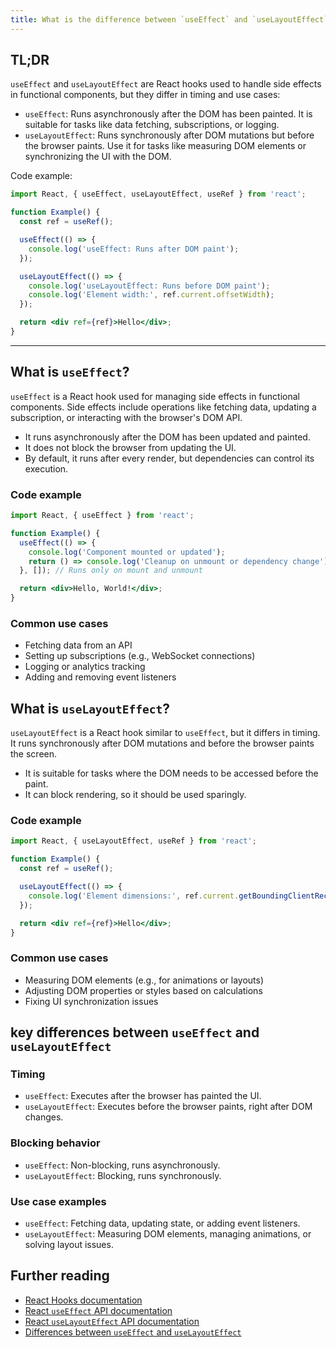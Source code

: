 ```yaml
---
title: What is the difference between `useEffect` and `useLayoutEffect` in React?
---
```


## TL;DR

`useEffect` and `useLayoutEffect` are React hooks used to handle side effects in functional components, but they differ in timing and use cases:

- `useEffect`: Runs asynchronously after the DOM has been painted. It is suitable for tasks like data fetching, subscriptions, or logging.
- `useLayoutEffect`: Runs synchronously after DOM mutations but before the browser paints. Use it for tasks like measuring DOM elements or synchronizing the UI with the DOM.

Code example:

```jsx
import React, { useEffect, useLayoutEffect, useRef } from 'react';

function Example() {
  const ref = useRef();

  useEffect(() => {
    console.log('useEffect: Runs after DOM paint');
  });

  useLayoutEffect(() => {
    console.log('useLayoutEffect: Runs before DOM paint');
    console.log('Element width:', ref.current.offsetWidth);
  });

  return <div ref={ref}>Hello</div>;
}
```

---

## What is `useEffect`?

`useEffect` is a React hook used for managing side effects in functional components. Side effects include operations like fetching data, updating a subscription, or interacting with the browser's DOM API.

- It runs asynchronously after the DOM has been updated and painted.
- It does not block the browser from updating the UI.
- By default, it runs after every render, but dependencies can control its execution.

### Code example

```jsx
import React, { useEffect } from 'react';

function Example() {
  useEffect(() => {
    console.log('Component mounted or updated');
    return () => console.log('Cleanup on unmount or dependency change');
  }, []); // Runs only on mount and unmount

  return <div>Hello, World!</div>;
}
```

### Common use cases

- Fetching data from an API
- Setting up subscriptions (e.g., WebSocket connections)
- Logging or analytics tracking
- Adding and removing event listeners

## What is `useLayoutEffect`?

`useLayoutEffect` is a React hook similar to `useEffect`, but it differs in timing. It runs synchronously after DOM mutations and before the browser paints the screen.

- It is suitable for tasks where the DOM needs to be accessed before the paint.
- It can block rendering, so it should be used sparingly.

### Code example

```jsx
import React, { useLayoutEffect, useRef } from 'react';

function Example() {
  const ref = useRef();

  useLayoutEffect(() => {
    console.log('Element dimensions:', ref.current.getBoundingClientRect());
  });

  return <div ref={ref}>Hello</div>;
}
```

### Common use cases

- Measuring DOM elements (e.g., for animations or layouts)
- Adjusting DOM properties or styles based on calculations
- Fixing UI synchronization issues

## key differences between `useEffect` and `useLayoutEffect`

### Timing

- `useEffect`: Executes after the browser has painted the UI.
- `useLayoutEffect`: Executes before the browser paints, right after DOM changes.

### Blocking behavior

- `useEffect`: Non-blocking, runs asynchronously.
- `useLayoutEffect`: Blocking, runs synchronously.

### Use case examples

- `useEffect`: Fetching data, updating state, or adding event listeners.
- `useLayoutEffect`: Measuring DOM elements, managing animations, or solving layout issues.

## Further reading

- [React Hooks documentation](https://react.dev/reference/react/hooks)
- [React `useEffect` API documentation](https://react.dev/reference/react/useEffect)
- [React `useLayoutEffect` API documentation](https://react.dev/reference/react/useLayoutEffect)
- [Differences between `useEffect` and `useLayoutEffect`](https://kentcdodds.com/blog/useeffect-vs-uselayouteffect)
